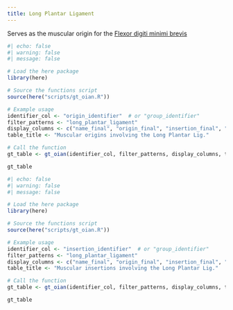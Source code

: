 ```yaml
---
title: Long Plantar Ligament
---
```




Serves as the muscular origin for the [Flexor digiti minimi brevis]({{< var ref-flexor-digiti-minimi-brevis-foot.path >}})


```r
#| echo: false
#| warning: false
#| message: false

# Load the here package
library(here)

# Source the functions script
source(here("scripts/gt_oian.R"))

# Example usage
identifier_col <- "origin_identifier"  # or "group_identifier"
filter_patterns <- "long_plantar_ligament"
display_columns <- c("name_final", "origin_final", "insertion_final", "innervation_final", "action_final")
table_title <- "Muscular origins involving the Long Plantar Lig."

# Call the function
gt_table <- gt_oian(identifier_col, filter_patterns, display_columns, table_title)

gt_table
```


```r
#| echo: false
#| warning: false
#| message: false

# Load the here package
library(here)

# Source the functions script
source(here("scripts/gt_oian.R"))

# Example usage
identifier_col <- "insertion_identifier"  # or "group_identifier"
filter_patterns <- "long_plantar_ligament"
display_columns <- c("name_final", "origin_final", "insertion_final", "innervation_final", "action_final")
table_title <- "Muscular insertions involving the Long Plantar Lig."

# Call the function
gt_table <- gt_oian(identifier_col, filter_patterns, display_columns, table_title)

gt_table
```